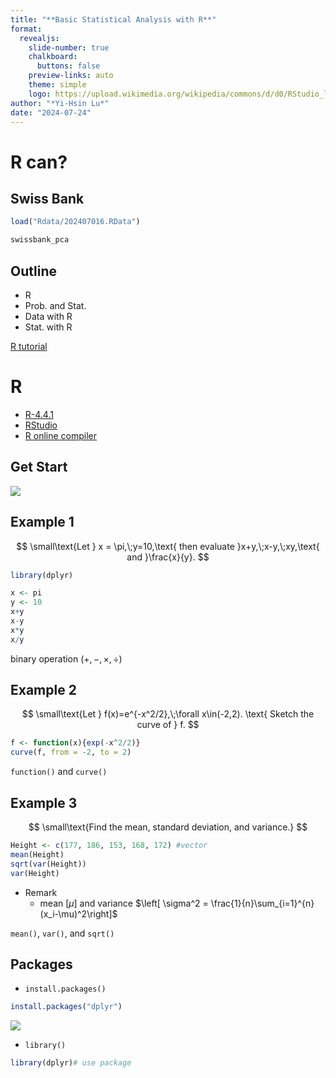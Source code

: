 ```yaml
---
title: "**Basic Statistical Analysis with R**"
format:
  revealjs:
    slide-number: true
    chalkboard: 
      buttons: false
    preview-links: auto
    theme: simple
    logo: https://upload.wikimedia.org/wikipedia/commons/d/d0/RStudio_logo_flat.svg
author: "*Yi-Hsin Lu*"
date: "2024-07-24"
---
```


# R can?

## Swiss Bank

```r
load("Rdata/202407016.RData")
```

```r
swissbank_pca
```

## Outline

- R
- Prob. and Stat.
- Data with R
- Stat. with R

::: footer
[R tutorial](https://yihsinlu.github.io/2024R.io/docs/Rtutorial.html)
:::

# R

- [R-4.4.1](https://cran.r-project.org/bin/windows/base/)
- [RStudio](https://posit.co/downloads/)
- [R online compiler](https://www.mycompiler.io/new/r)

## Get Start

![](fig/Rstudio_start.jpg)

## Example 1

$$
\small\text{Let } x = \pi,\;y=10,\text{ then evaluate }x+y,\;x-y,\;xy,\text{ and }\frac{x}{y}.
$$

```r
library(dplyr)
```

```r
x <- pi
y <- 10
x+y
x-y
x*y
x/y
```

:::footer
binary operation ($+,-,\times,\div$)
:::

## Example 2

$$
\small\text{Let } f(x)=e^{-x^2/2},\;\forall x\in(-2,2). \text{ Sketch the curve of } f.
$$
```r
f <- function(x){exp(-x^2/2)}
curve(f, from = -2, to = 2)
```

::: footer
`function()` and `curve()`
:::

## Example 3

$$
\small\text{Find the mean, standard deviation, and variance.}
$$

```r
Height <- c(177, 186, 153, 168, 172) #vector
mean(Height)
sqrt(var(Height))
var(Height)
```

- Remark
  + mean $\left[ \mu\right]$ and variance $\left[ \sigma^2 = \frac{1}{n}\sum_{i=1}^{n}(x_i-\mu)^2\right]$

:::footer
`mean()`, `var()`, and `sqrt()`
:::

## Packages

- `install.packages()`

```r
install.packages("dplyr")
```

![](fig/InstallPackage.jpg)

- `library()`

```r
library(dplyr)# use package
```
